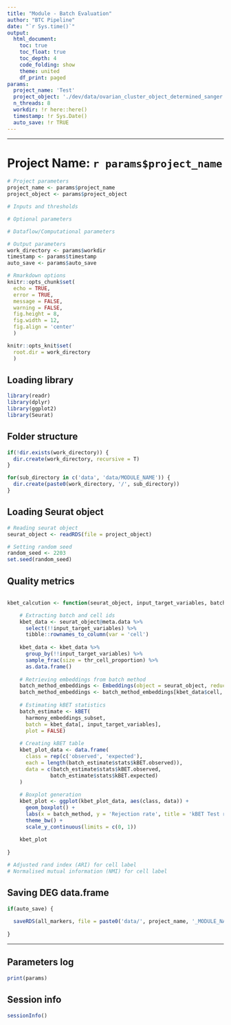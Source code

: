 ```yaml
---
title: "Module - Batch Evaluation"
author: "BTC Pipeline"
date: "`r Sys.time()`"
output:
  html_document: 
    toc: true
    toc_float: true
    toc_depth: 4
    code_folding: show
    theme: united
    df_print: paged
params:
  project_name: 'Test'
  project_object: './dev/data/ovarian_cluster_object_determined_sanger.RDS'
  n_threads: 8
  workdir: !r here::here()
  timestamp: !r Sys.Date()
  auto_save: !r TRUE
---
```


------------------------------------------------------------------------

# Project Name: `r params$project_name`

```r

# Project parameters 
project_name <- params$project_name
project_object <- params$project_object

# Inputs and thresholds

# Optional parameters

# Dataflow/Computational parameters

# Output parameters
work_directory <- params$workdir
timestamp <- params$timestamp
auto_save <- params$auto_save

# Rmarkdown options
knitr::opts_chunk$set(
  echo = TRUE,
  error = TRUE,
  message = FALSE, 
  warning = FALSE,
  fig.height = 8, 
  fig.width = 12,
  fig.align = 'center'
  )

knitr::opts_knit$set(
  root.dir = work_directory
  )

```

## Loading library

```r

library(readr)
library(dplyr)
library(ggplot2)
library(Seurat)

```

## Folder structure

```r

if(!dir.exists(work_directory)) {
  dir.create(work_directory, recursive = T)
}

for(sub_directory in c('data', 'data/MODULE_NAME')) {
  dir.create(paste0(work_directory, '/', sub_directory))
}

```

## Loading Seurat object

```r

# Reading seurat object
seurat_object <- readRDS(file = project_object)

# Setting random seed
random_seed <- 2203
set.seed(random_seed)

```

## Quality metrics

```r



```

```r

kbet_calcution <- function(seurat_object, input_target_variables, batch_method) {

    # Extracting batch and cell ids
    kbet_data <- seurat_object@meta.data %>%
      select(!!input_target_variables) %>%
      tibble::rownames_to_column(var = 'cell')
      
    kbet_data <- kbet_data %>%
      group_by(!!input_target_variables) %>%
      sample_frac(size = thr_cell_proportion) %>%
      as.data.frame()
    
    # Retrieving embeddings from batch method
    batch_method_embeddings <- Embeddings(object = seurat_object, reduction = batch_method)
    batch_method_embeddings <- batch_method_embeddings[kbet_data$cell, ]
    
    # Estimating kBET statistics
    batch_estimate <- kBET(
      harmony_embeddings_subset, 
      batch = kbet_data[, input_target_variables], 
      plot = FALSE)
    
    # Creating kBET table
    kbet_plot_data <- data.frame(
      class = rep(c('observed', 'expected'), 
      each = length(batch_estimate$stats$kBET.observed)), 
      data = c(batch_estimate$stats$kBET.observed, 
              batch_estimate$stats$kBET.expected)
    )
    
    # Boxplot generation
    kbet_plot <- ggplot(kbet_plot_data, aes(class, data)) +
      geom_boxplot() + 
      labs(x = batch_method, y = 'Rejection rate', title = 'kBET Test results') +
      theme_bw() +  
      scale_y_continuous(limits = c(0, 1))
    
    kbet_plot
    
}

```

```r

# Adjusted rand index (ARI) for cell label
# Normalised mutual information (NMI) for cell label

```


## Saving DEG data.frame

```r

if(auto_save) {
  
  saveRDS(all_markers, file = paste0('data/', project_name, '_MODULE_NAME.RDS'))
  
}

```

------------------------------------------------------------------------

## Parameters log

```r

print(params)

```

## Session info

```r

sessionInfo()

```

